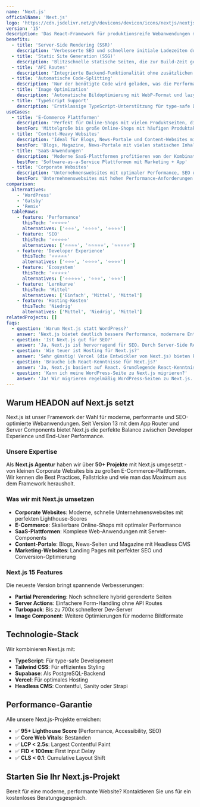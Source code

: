 ```yaml
---
name: 'Next.js'
officialName: 'Next.js'
logo: 'https://cdn.jsdelivr.net/gh/devicons/devicon/icons/nextjs/nextjs-original.svg'
version: '15'
description: 'Das React-Framework für produktionsreife Webanwendungen mit Server-Side Rendering, Static Site Generation und optimaler Performance.'
benefits:
  - title: 'Server-Side Rendering (SSR)'
    description: 'Verbesserte SEO und schnellere initiale Ladezeiten durch serverseitiges Rendering der Seiten.'
  - title: 'Static Site Generation (SSG)'
    description: 'Blitzschnelle statische Seiten, die zur Build-Zeit generiert werden für maximale Performance.'
  - title: 'API Routes'
    description: 'Integrierte Backend-Funktionalität ohne zusätzlichen Server - alles in einem Projekt.'
  - title: 'Automatische Code-Splitting'
    description: 'Nur der benötigte Code wird geladen, was die Performance erheblich verbessert.'
  - title: 'Image Optimization'
    description: 'Automatische Bildoptimierung mit WebP-Format und lazy loading out of the box.'
  - title: 'TypeScript Support'
    description: 'Erstklassige TypeScript-Unterstützung für type-safe Development.'
useCases:
  - title: 'E-Commerce Plattformen'
    description: 'Perfekt für Online-Shops mit vielen Produktseiten, die sowohl SEO als auch Performance benötigen. ISR (Incremental Static Regeneration) ermöglicht die Aktualisierung von Produktdaten ohne komplettes Rebuild.'
    bestFor: 'Mittelgroße bis große Online-Shops mit häufigen Produktaktualisierungen'
  - title: 'Content-Heavy Websites'
    description: 'Ideal für Blogs, News-Portale und Content-Websites mit vielen statischen Seiten. SSG liefert blitzschnelle Ladezeiten und perfekte SEO-Werte.'
    bestFor: 'Blogs, Magazine, News-Portale mit vielen statischen Inhalten'
  - title: 'SaaS-Anwendungen'
    description: 'Moderne SaaS-Plattformen profitieren von der Kombination aus statischen Marketing-Seiten und dynamischen App-Bereichen mit Server-Components.'
    bestFor: 'Software-as-a-Service Plattformen mit Marketing + App'
  - title: 'Corporate Websites'
    description: 'Unternehmenswebsites mit optimaler Performance, SEO und modernem Design. Einfaches Content-Management durch MDX oder Headless CMS Integration.'
    bestFor: 'Unternehmenswebsites mit hohen Performance-Anforderungen'
comparison:
  alternatives:
    - 'WordPress'
    - 'Gatsby'
    - 'Remix'
  tableRows:
    - feature: 'Performance'
      thisTech: '⭐⭐⭐⭐⭐'
      alternatives: ['⭐⭐⭐', '⭐⭐⭐⭐', '⭐⭐⭐⭐']
    - feature: 'SEO'
      thisTech: '⭐⭐⭐⭐⭐'
      alternatives: ['⭐⭐⭐⭐', '⭐⭐⭐⭐⭐', '⭐⭐⭐⭐⭐']
    - feature: 'Developer Experience'
      thisTech: '⭐⭐⭐⭐⭐'
      alternatives: ['⭐⭐⭐', '⭐⭐⭐⭐', '⭐⭐⭐⭐']
    - feature: 'Ecosystem'
      thisTech: '⭐⭐⭐⭐⭐'
      alternatives: ['⭐⭐⭐⭐⭐', '⭐⭐⭐', '⭐⭐⭐']
    - feature: 'Lernkurve'
      thisTech: 'Mittel'
      alternatives: ['Einfach', 'Mittel', 'Mittel']
    - feature: 'Hosting-Kosten'
      thisTech: 'Niedrig'
      alternatives: ['Mittel', 'Niedrig', 'Mittel']
relatedProjects: []
faqs:
  - question: 'Warum Next.js statt WordPress?'
    answer: 'Next.js bietet deutlich bessere Performance, modernere Entwicklung mit React und TypeScript, sowie volle Kontrolle über das Frontend. WordPress ist besser für einfache Websites mit vielen nicht-technischen Content-Editoren.'
  - question: 'Ist Next.js gut für SEO?'
    answer: 'Ja, Next.js ist hervorragend für SEO. Durch Server-Side Rendering und Static Site Generation werden vollständige HTML-Seiten an Suchmaschinen ausgeliefert, was zu besseren Rankings führt.'
  - question: 'Wie teuer ist Hosting für Next.js?'
    answer: 'Sehr günstig! Vercel (die Entwickler von Next.js) bieten kostenloses Hosting für kleine Projekte. Auch andere Plattformen wie Netlify oder AWS haben günstige Optionen.'
  - question: 'Brauche ich React-Kenntnisse für Next.js?'
    answer: 'Ja, Next.js basiert auf React. Grundlegende React-Kenntnisse sind erforderlich. Als Agentur übernehmen wir die Entwicklung für Sie.'
  - question: 'Kann ich meine WordPress-Seite zu Next.js migrieren?'
    answer: 'Ja! Wir migrieren regelmäßig WordPress-Seiten zu Next.js. Content kann über ein Headless CMS oder direkt als Markdown weiter gepflegt werden.'
---
```


## Warum HEADON auf Next.js setzt

Next.js ist unser Framework der Wahl für moderne, performante und SEO-optimierte Webanwendungen. Seit Version 13 mit dem App Router und Server Components bietet Next.js die perfekte Balance zwischen Developer Experience und End-User Performance.

### Unsere Expertise

Als **Next.js Agentur** haben wir über **50+ Projekte** mit Next.js umgesetzt - von kleinen Corporate Websites bis zu großen E-Commerce-Plattformen. Wir kennen die Best Practices, Fallstricke und wie man das Maximum aus dem Framework herausholt.

### Was wir mit Next.js umsetzen

- **Corporate Websites**: Moderne, schnelle Unternehmenswebsites mit perfekten Lighthouse-Scores
- **E-Commerce**: Skalierbare Online-Shops mit optimaler Performance
- **SaaS-Plattformen**: Komplexe Web-Anwendungen mit Server-Components
- **Content-Portale**: Blogs, News-Seiten und Magazine mit Headless CMS
- **Marketing-Websites**: Landing Pages mit perfekter SEO und Conversion-Optimierung

### Next.js 15 Features

Die neueste Version bringt spannende Verbesserungen:

- **Partial Prerendering**: Noch schnellere hybrid gerenderte Seiten
- **Server Actions**: Einfachere Form-Handling ohne API Routes
- **Turbopack**: Bis zu 700x schnellerer Dev-Server
- **Image Component**: Weitere Optimierungen für moderne Bildformate

## Technologie-Stack

Wir kombinieren Next.js mit:

- **TypeScript**: Für type-safe Development
- **Tailwind CSS**: Für effizientes Styling
- **Supabase**: Als PostgreSQL-Backend
- **Vercel**: Für optimales Hosting
- **Headless CMS**: Contentful, Sanity oder Strapi

## Performance-Garantie

Alle unsere Next.js-Projekte erreichen:

- ✅ **95+ Lighthouse Score** (Performance, Accessibility, SEO)
- ✅ **Core Web Vitals**: Bestanden
- ✅ **LCP < 2.5s**: Largest Contentful Paint
- ✅ **FID < 100ms**: First Input Delay
- ✅ **CLS < 0.1**: Cumulative Layout Shift

## Starten Sie Ihr Next.js-Projekt

Bereit für eine moderne, performante Website? Kontaktieren Sie uns für ein kostenloses Beratungsgespräch.
